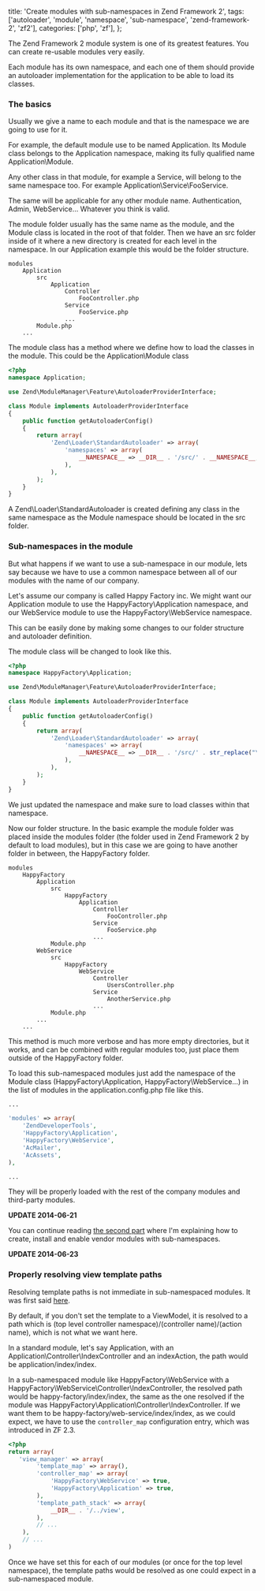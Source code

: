   title: 'Create modules with sub-namespaces in Zend Framework 2',
  tags: ['autoloader', 'module', 'namespace', 'sub-namespace', 'zend-framework-2', 'zf2'],
  categories: ['php', 'zf'],
};

The Zend Framework 2 module system is one of its greatest features. You can create re-usable modules very easily.

Each module has its own namespace, and each one of them should provide an autoloader implementation for the application to be able to load its classes.

### The basics

Usually we give a name to each module and that is the namespace we are going to use for it.

For example, the default module use to be named Application. Its Module class belongs to the Application namespace, making its fully qualified name Application\Module.

Any other class in that module, for example a Service, will belong to the same namespace too. For example Application\Service\FooService.

The same will be applicable for any other module name. Authentication, Admin, WebService… Whatever you think is valid.

The module folder usually has the same name as the module, and the Module class is located in the root of that folder. Then we have an src folder inside of it where a new directory is created for each level in the namespace. In our Application example this would be the folder structure.

```
modules
    Application
        src
            Application
                Controller
                    FooController.php
                Service
                    FooService.php
                ...
        Module.php
    ...
```

The module class has a method where we define how to load the classes in the module. This could be the Application\Module class

```php
<?php
namespace Application;

use Zend\ModuleManager\Feature\AutoloaderProviderInterface;

class Module implements AutoloaderProviderInterface
{
    public function getAutoloaderConfig()
    {
        return array(
            'Zend\Loader\StandardAutoloader' => array(
                'namespaces' => array(
                    __NAMESPACE__ => __DIR__ . '/src/' . __NAMESPACE__,
                ),
            ),
        );
    }
}
```

A Zend\Loader\StandardAutoloader is created defining any class in the same namespace as the Module namespace should be located in the src folder.

### Sub-namespaces in the module

But what happens if we want to use a sub-namespace in our module, lets say because we have to use a common namespace between all of our modules with the name of our company.

Let's assume our company is called Happy Factory inc. We might want our Application module to use the HappyFactory\Application namespace, and our WebService module to use the HappyFactory\WebService namespace.

This can be easily done by making some changes to our folder structure and autoloader definition.

The module class will be changed to look like this.

```php
<?php
namespace HappyFactory\Application;

use Zend\ModuleManager\Feature\AutoloaderProviderInterface;

class Module implements AutoloaderProviderInterface
{
    public function getAutoloaderConfig()
    {
        return array(
            'Zend\Loader\StandardAutoloader' => array(
                'namespaces' => array(
                    __NAMESPACE__ => __DIR__ . '/src/' . str_replace("\\", "/", __NAMESPACE__),
                ),
            ),
        );
    }
}
```

We just updated the namespace and make sure to load classes within that namespace.

Now our folder structure. In the basic example the module folder was placed inside the modules folder  (the folder used in Zend Framework 2 by default to load modules), but in this case we are going to have another folder in between, the HappyFactory folder.

```
modules
    HappyFactory
        Application
            src
                HappyFactory
                    Application
                        Controller
                            FooController.php
                        Service
                            FooService.php
                        ...
            Module.php
        WebService
            src
                HappyFactory
                    WebService
                        Controller
                            UsersController.php
                        Service
                            AnotherService.php
                        ...
            Module.php
        ...
    ...
```

This method is much more verbose and has more empty directories, but it works, and can be combined with regular modules too, just place them outside of the HappyFactory folder.

To load this sub-namespaced modules just add the namespace of the Module class (HappyFactory\Application, HappyFactory\WebService…) in the list of modules in the application.config.php file like this.

```php
...

'modules' => array(
    'ZendDeveloperTools',
    'HappyFactory\Application',
    'HappyFactory\WebService',
    'AcMailer',
    'AcAssets',
),

...
```

They will be properly loaded with the rest of the company modules and third-party modules.

**UPDATE 2014-06-21**

You can continue reading [the second part](/2014/06/21/create-modules-with-sub-namespaces-in-zend-framework-2-part-ii/) where I'm explaining how to create, install and enable vendor modules with sub-namespaces.

**UPDATE 2014-06-23**

### Properly resolving view template paths

Resolving template paths is not immediate in sub-namespaced modules. It was first said [here](/2014/06/21/create-modules-with-sub-namespaces-in-zend-framework-2-part-ii/#comment-391).

By default, if you don't set the template to a ViewModel, it is resolved  to a path which is (top level controller namespace)/(controller name)/(action name), which is not what we want here.

In a standard module, let's say Application, with an Application\Controller\IndexController and an indexAction, the path would be application/index/index.

In a sub-namespaced module like HappyFactory\WebService with a HappyFactory\WebService\Controller\IndexController, the resolved path would be happy-factory/index/index, the same as the one resolved if the module was HappyFactory\Application\Controller\IndexController. If we want them to be happy-factory/web-service/index/index, as we could expect, we have to use the `controller_map` configuration entry, which was introduced in ZF 2.3.

```php
<?php
return array(
   'view_manager' => array(
        'template_map' => array(),
        'controller_map' => array(
            'HappyFactory\WebService' => true,
            'HappyFactory\Application' => true,
        ),
        'template_path_stack' => array(
            __DIR__ . '/../view',
        ),
        // ...
    ),
    // ...
)
```

Once we have set this for each of our modules (or once for the top level namespace), the template paths would be resolved as one could expect in a sub-namespaced module.
